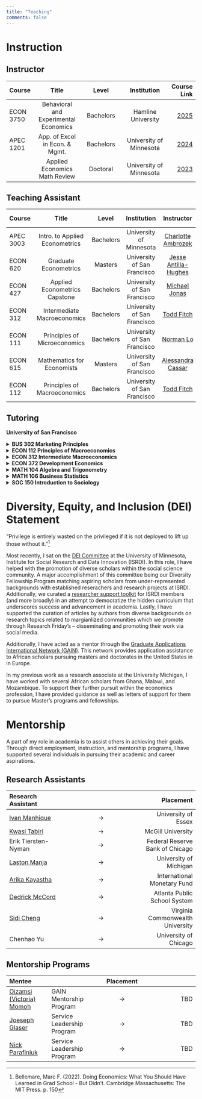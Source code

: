 ```yaml
---
title: "Teaching"
comments: false
---
```


<!-- # Teaching Statement

Forthcoming... -->

<!--

https://docs.google.com/document/d/15bkj6GG60wbiSDvtQFHASi5oDRczDeDC-wvKTeC5A6s/edit
  - student learning goals
  - teaching methods
  - measuring student learning
  - personalization (personal experience shape teaching)
  - addressing diversity in the classroom and technology

 An important element of your teaching statement is self-awareness or reflectiveness. As a starting point, consider:

    How do you adapt your classroom to respond to student population needs?
    How do you consider student needs and feedback in the development of your courses overall?
    How do you motivate and engage students?
    How do you know when your approach is successful?

You want this statement to demonstrate the following to a search committee:

    You have thought through a deliberate approach to course design, content selection, and material delivery (new and potential courses you have taught or are proposing)
    You will continue to develop, learn, and grow as a teacher
    You will consider and engage the needs of the student population at their institution. -->


# Instruction


<!-- My experience in teaching comes from my roles instructing economics and mathematics from the undergraduate level to the doctoral level. -->

<!-- 
## Lecture Notes

- Microeconomic Theory
  - Consumer Behavior
  - Risk and Uncertainty
  - Production
  - Partial Equilbrium and Welfare
  - General Equilbrium
  - Game Theory
- Macroeconomic Theory
- Reduced Form Econometrics
- Structural Econometrics
- Environmental Economics
- Development Economics
- Behavioral Economics
- Bioeconomics -- Evolutionary Pyschology Approach
- History of Economic Thought -->


## Instructor

| Course | Title  | Level |  Institution | Course Link |
| :---        |    :----:   |    :----:   |    :----:   |          ---: |
| ECON 3750 | Behavioral and Experimental Economics  | Bachelors |  Hamline University | [2025](https://www.coursicle.com/hamline/courses/ECON/3750/) |
| APEC 1201 | App. of Excel in Econ. & Mgmt.  | Bachelors |  University of Minnesota | [2024](https://umn.lol/class/APEC1201/applications-of-excel-in-economics-and-management) |
|           | Applied Economics Math Review  | Doctoral |  University of Minnesota | [2023](https://github.com/mcwayrm/apec_math_review_2023) |



## Teaching Assistant


| Course | Title  | Level |  Institution | Instructor | Course Link |
| :---        |    :----:   |    :----:   |    :----:   |    :----:   |          ---: |
| APEC 3003 | Intro. to Applied Econometrics  | Bachelors |  University of Minnesota | [Charlotte Ambrozek](https://charlotteambrozek.weebly.com/) |  [2023](https://onestop2.umn.edu/pcas/viewCatalogCourse.do?courseId=814054) |
| ECON 620 | Graduate Econometrics  | Masters |  University of San Francisco | [Jesse Antilla-Hughes](https://sites.google.com/site/jesseanttilahughes/) | [2020](https://catalog.usfca.edu/preview_program.php?catoid=22&poid=13244&returnto=3107) |
| ECON 427 | Applied Econometrics Capstone  | Bachelors |  University of San Francisco | [Michael Jonas](https://scholar.google.com/citations?user=c97cvAwAAAAJ&hl=en) | [2020](https://catalog.usfca.edu/preview_course_nopop.php?catoid=22&coid=189556) |
| ECON 312 | Intermediate Macroeconomics  | Bachelors |  University of San Francisco | [Todd Fitch](https://www.usfca.edu/faculty/todd-fitch) | [2020](https://catalog.usfca.edu/preview_course_nopop.php?catoid=22&coid=186549) |
| ECON 111 | Principles of Microeconomics  | Bachelors |  University of San Francisco | [Norman Lo](https://normanlo4319.github.io/Norman_Lo_Web/) | [2020](https://catalog.usfca.edu/preview_course_nopop.php?catoid=22&coid=186538) |
| ECON 615 | Mathematics for Economists  | Masters |  University of San Francisco | [Alessandra Cassar](https://www.alessandracassar.net/) | [2019](https://catalog.usfca.edu/preview_program.php?catoid=22&poid=13244&returnto=3107) |
| ECON 112 | Principles of Macroeconomics  | Bachelors |  University of San Francisco | [Todd Fitch](https://www.usfca.edu/faculty/todd-fitch) | [2019](https://catalog.usfca.edu/preview_course_nopop.php?catoid=22&coid=186539) |



## Tutoring


**University of San Francisco**


<details>
  <summary> <strong> BUS 302 Marketing Principles </strong> </summary>
   <ul>
     <li> Level: Undergraduate Course </li>
     <li><a href="https://catalog.usfca.edu/preview_course_nopop.php?catoid=35&coid=530317" target="_blank">Course Link</a></li>
   </ul>
</details>  

<details>
  <summary> <strong> ECON 112 Principles of Macroeconomics </strong> </summary>
   <ul>
     <li> Level: Undergraduate Course </li>
     <li><a href="https://catalog.usfca.edu/preview_course_nopop.php?catoid=22&coid=186539" target="_blank">Course Link</a></li>
   </ul>
</details> 

<details>
  <summary> <strong> ECON 312 Intermediate Macroeconomics </strong> </summary>
   <ul>
     <li> Level: Undergraduate Course </li>
     <li><a href="https://catalog.usfca.edu/preview_course_nopop.php?catoid=22&coid=186549" target="_blank">Course Link</a></li>
   </ul>
</details> 

<details>
  <summary> <strong> ECON 372 Development Economics </strong> </summary>
   <ul>
     <li> Level: Undergraduate Course </li>
     <li><a href="https://catalog.usfca.edu/preview_course_nopop.php?catoid=22&coid=186554" target="_blank">Course Link</a></li>
   </ul>
</details> 

<details>
  <summary> <strong> MATH 104 Algebra and Trigonometry </strong> </summary>
   <ul>
     <li> Level: Undergraduate Course </li>
     <li><a href="https://catalog.usfca.edu/preview_course_nopop.php?catoid=35&coid=531753" target="_blank">Course Link</a></li>
   </ul>
</details> 

<details>
  <summary> <strong> MATH 106 Business Statistics </strong> </summary>
   <ul>
     <li> Level: Undergraduate Course </li>
     <li><a href="https://catalog.usfca.edu/preview_program.php?catoid=22&poid=34872&returnto=3104" target="_blank">Course Link</a></li>
   </ul>
</details> 


<details>
  <summary> <strong> SOC 150 Introduction to Sociology </strong> </summary>
   <ul>
     <li> Level: Undergraduate Course </li>
     <li><a href="https://catalog.usfca.edu/preview_course_nopop.php?catoid=22&coid=188652" target="_blank">Course Link</a></li>
   </ul>
</details> 


# Diversity, Equity, and Inclusion (DEI) Statement

<!-- ## Knowledge and Understanding of DEI -->

<!-- 
- Diversity with respect to different identities: ethnic, socioeconomic, racial, gender, sexual orientation, disability, and cultural differences
- Personal experience or perspective. 
- Demographic data related to diversity in higher education.
- Distinctions and connections between diversity, equity, inclusion, and belonging.
- Core values that every faculty member should actively contribute to.

References to important aspects of DEI. [^1]


[^1]: My reference. -->

"Privilege is entirely wasted on the privileged if it is not deployed to lift up those without it."[^1]

[^1]:  Bellemare, Marc F. (2022). Doing Economics: What You Should Have Learned in Grad School - But Didn't. Cambridge Massachusetts: The MIT Press. p. 150


<!-- ## Track Record on DEI -->

<!-- - Describes multiple activities in depth, with detailed information about both their role in the activities and the outcomes. Activities may span research, teaching and service, and could include applying their research skills or expertise to investigating diversity, equity, inclusion, and belonging.
- Organized or spoken at workshops or other events (depending on career stage) aimed at increasing others' understanding of diversity, equity, inclusion, and belonging as one aspect of their track record.

In my previous work as a research associate at the University Michigan, I have worked with several african scholars from Ghana, Malawi, and Mozambique. To support their further pursuit wihtin the economic field, I have provided guidance and provided letters of support for them to pursue Master's programs and fellowships. -->


Most recently, I sat on the [DEI Committee](https://isrdi.umn.edu/equity-diversity/dei) at the University of Minnesota, Institute for Social Research and Data Innovation (ISRDI). In this role, I have helped with the promotion of diverse scholars within the social science community. A major accomplishment of this committee being our Diversity Fellowship Program matching aspiring scholars from under-represented backgrounds with established reserachers and research projects at ISRDI. Additionally, we curated a [researcher support toolkit](https://isrdi.umn.edu/researcher-toolkit) for ISRDI members (and more broadly) in an attempt to democratize the hidden curriculum that underscores success and advancement in academia. Lastly, I have supported the curation of articles by authors from diverse backgrounds on research topics related to margianlized communities which we promote through Research Friday's -- disseminating and promoting their work via social media.

Additionally, I have acted as a mentor through the [Graduate Applications International Network (GAIN)](https://gain-network.net/mentors). This network provides application assistance to African scholars pursuing masters and doctorates in the United States in in Europe. 

In my previous work as a research associate at the University Michigan, I have worked with several African scholars from Ghana, Malawi, and Mozambique. To support their further pursuit within the economics profession, I have provided guidance as well as letters of support for them to pursue Master's programs and fellowships.


<!-- ## Plans for Advancing DEI -->

<!-- - Include a section on promoting pursuing a PhD for underrepresented groups in introductory economics course.
- Add a resources page to my personal website to democractize resources within the economics profession to level the playing field for those from under-resourced communities
- Continue to collaborate with partners within LMIC countries for my fieldwork. In doing so, promote their advancement within the field and encourage their collaboration as coauthors on relevant research.  -->

<!-- Forthcoming... -->




# Mentorship

A part of my role in academia is to assist others in achieving their goals. Through direct employment, instruction, and mentorship programs, I have supported several individuals in pursuing their academic and career aspirations. 

<!--
 
## Doctoral Thesis

| Year       | [Ivan Manhique](https://www.researchgate.net/profile/Ivan-Manhique) | Thesis Title | &rarr; | University of Essex |
| :---        | :---        | :---        |    :----:   |          ---: |
| Year        | [Ivan Manhique](https://www.researchgate.net/profile/Ivan-Manhique) |  Thesis Title | &rarr; | University of Essex |

    
## Masters Thesis

| Year       | [Ivan Manhique](https://www.researchgate.net/profile/Ivan-Manhique) | Thesis Title | &rarr; | University of Essex |
| :---        | :---        | :---        |    :----:   |          ---: |
| Year        | [Ivan Manhique](https://www.researchgate.net/profile/Ivan-Manhique) |  Thesis Title | &rarr; | University of Essex |
    
## Undergraduate Thesis

| Year       | [Ivan Manhique](https://www.researchgate.net/profile/Ivan-Manhique) | Thesis Title | &rarr; | University of Essex |
| :---        | :---        | :---        |    :----:   |          ---: |
| Year        | [Ivan Manhique](https://www.researchgate.net/profile/Ivan-Manhique) |  Thesis Title | &rarr; | University of Essex |

-->

## Research Assistants

| Research Assistant |  | Placement |
| :---        |    :----:   |          ---: |
| [Ivan Manhique](https://www.researchgate.net/profile/Ivan-Manhique) | &rarr; | University of Essex |
| [Kwasi Tabiri](https://gh.linkedin.com/kwasi-gyabaa-tabiri-143021a1) | &rarr; | McGill University |
| Erik Tiersten-Nyman | &rarr; | Federal Reserve Bank of Chicago |
| [Laston Manja](https://laston-manja.github.io/) | &rarr; | University of Michigan |
| [Arika Kayastha](https://www.linkedin.com/in/arika-kayastha) | &rarr; | International Monetary Fund |
| [Dedrick McCord](https://www.linkedin.com/in/dedrick-mccord-73699aaa) | &rarr; | Atlanta Public School System |
| [Sidi Cheng](https://wilder.vcu.edu/people/doctoral-students/sidi-cheng.html) | &rarr; | Virginia Commonwealth University |
| Chenhao Yu | &rarr; | University of Chicago |


## Mentorship Programs

| Mentee |  | Placement |
| :---        | :---        |    :----:   |          ---: |
| [Oizamsi (Victoria) Momoh]() | GAIN Mentorship Program | &rarr; | TBD |
| [Joeseph Glaser](https://www.linkedin.com/in/joseph-glaser-284455265) | Service Leadership Program | &rarr; | TBD |
| [Nick Parafiniuk](https://dspslu.wixsite.com/website-1/contact-us-1) | Service Leadership Program | &rarr; | TBD |